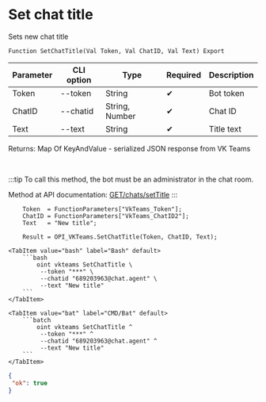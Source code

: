 ﻿---
sidebar_position: 12
description: Set chat title and other functions to work with VKTeams in the Open Integration Package, a free open-source integration library for 1C:Enterprise 8, OneScript and CLI
keywords: [1C, 1С, 1С:Enterprise, 1С:Enterprise 8.3, API, Integration, Services, Exchange, OneScript, CLI, VKTeams]
---


# Set chat title
 Sets new chat title



`Function SetChatTitle(Val Token, Val ChatID, Val Text) Export`

  | Parameter | CLI option | Type | Required | Description |
  |-|-|-|-|-|
  | Token | --token | String | &#x2714; | Bot token |
  | ChatID | --chatid | String, Number | &#x2714; | Chat ID |
  | Text | --text | String | &#x2714; | Title text |

  
  Returns:  Map Of KeyAndValue - serialized JSON response from VK Teams

<br/>

:::tip
To call this method, the bot must be an administrator in the chat room.

Method at API documentation: [GET ​​/chats/setTitle](https://teams.vk.com/botapi/#/chats/get_chats_setTitle)
:::
<br/>


```bsl title="1C:Enterprise/OneScript code example"
    Token  = FunctionParameters["VkTeams_Token"];
    ChatID = FunctionParameters["VkTeams_ChatID2"];
    Text   = "New title";

    Result = OPI_VKTeams.SetChatTitle(Token, ChatID, Text);
```
 

 <Tabs>
  
    <TabItem value="bash" label="Bash" default>
        ```bash
            oint vkteams SetChatTitle \
             --token "***" \
             --chatid "689203963@chat.agent" \
             --text "New title"
        ```
    </TabItem>
  
    <TabItem value="bat" label="CMD/Bat" default>
        ```batch
            oint vkteams SetChatTitle ^
             --token "***" ^
             --chatid "689203963@chat.agent" ^
             --text "New title"
        ```
    </TabItem>
</Tabs>


```json title="Result"
{
 "ok": true
}
```
